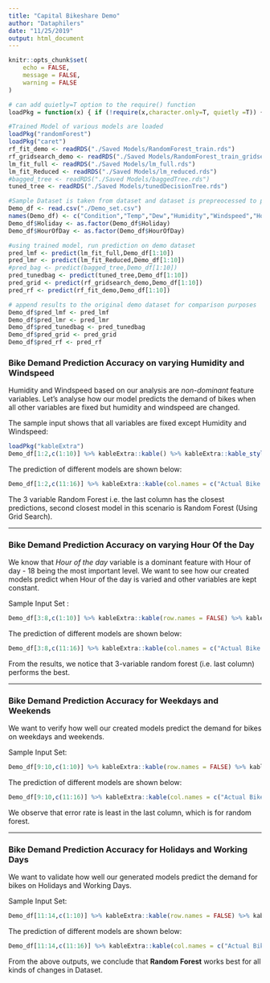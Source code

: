 ---
title: "Capital Bikeshare Demo"
author: "Dataphilers"
date: "11/25/2019"
output: html_document
---


```{r setup, include=FALSE}
knitr::opts_chunk$set(
	echo = FALSE,
	message = FALSE,
	warning = FALSE
)
```

```{r basicfcn, include=F}
# can add quietly=T option to the require() function
loadPkg = function(x) { if (!require(x,character.only=T, quietly =T)) { install.packages(x,dep=T,repos="http://cran.us.r-project.org"); if(!require(x,character.only=T)) stop("Package not found") } }
```

```{r train_model}
#Trained Model of various models are loaded
loadPkg("randomForest")
loadPkg("caret")
rf_fit_demo <- readRDS("./Saved Models/RandomForest_train.rds")
rf_gridsearch_demo <- readRDS("./Saved Models/RandomForest_train_gridsearch.rds")
lm_fit_full <- readRDS("./Saved Models/lm_full.rds")
lm_fit_Reduced <- readRDS("./Saved Models/lm_reduced.rds")
#bagged_tree <- readRDS("./Saved Models/baggedTree.rds")
tuned_tree <- readRDS("./Saved Models/tunedDecisionTree.rds")
```


```{r demo_set}
#Sample Dataset is taken from dataset and dataset is prepreocessed to predict the results
Demo_df <- read.csv("./Demo_set.csv")
names(Demo_df) <- c("Condition","Temp","Dew","Humidity","Windspeed","Holiday","Weekday","TimeofDay","Season","HourOfDay","Total_Bikes")
Demo_df$Holiday <- as.factor(Demo_df$Holiday)
Demo_df$HourOfDay <- as.factor(Demo_df$HourOfDay)
```

```{r trained_model}
#using trained model, run prediction on demo dataset
pred_lmf <- predict(lm_fit_full,Demo_df[1:10])
pred_lmr <- predict(lm_fit_Reduced,Demo_df[1:10])
#pred_bag <- predict(bagged_tree,Demo_df[1:10])
pred_tunedbag <- predict(tuned_tree,Demo_df[1:10])
pred_grid <- predict(rf_gridsearch_demo,Demo_df[1:10])
pred_rf <- predict(rf_fit_demo,Demo_df[1:10])
```

```{r add_pred}
# append results to the original demo dataset for comparison purposes
Demo_df$pred_lmf <- pred_lmf
Demo_df$pred_lmr <- pred_lmr
Demo_df$pred_tunedbag <- pred_tunedbag
Demo_df$pred_grid <- pred_grid
Demo_df$pred_rf <- pred_rf
```


### Bike Demand Prediction Accuracy on varying Humidity and Windspeed

Humidity and Windspeed based on our analysis are *non-dominant* feature variables. Let's analyse how our model predicts the demand of bikes when all other variables are fixed but humidity and windspeed are changed.

The sample input shows that all variables are fixed except Humidity and Windspeed: 

```{r sample_Set_Hour}
loadPkg("kableExtra")
Demo_df[1:2,c(1:10)] %>% kableExtra::kable() %>% kableExtra::kable_styling()
```

The prediction of different models are shown below:

```{r Non_des}
Demo_df[1:2,c(11:16)] %>% kableExtra::kable(col.names = c("Actual Bike Demand","Full Linear Model","Reduced Linear Model","Decision Tree","Grid Search Random Forest","Random Forest")) %>% kableExtra::kable_styling()
```

The 3 variable Random Forest i.e. the last column has the closest predictions, second closest model in this scenario is Random Forest (Using Grid Search).

----

### Bike Demand Prediction Accuracy on varying Hour Of the Day

We know that *Hour of the day* variable is a dominant feature with Hour of day - 18 being the most important level. We want to see how our created models predict when Hour of the day is varied and other variables are kept constant.

Sample Input Set : 

```{r varying_hour}
Demo_df[3:8,c(1:10)] %>% kableExtra::kable(row.names = FALSE) %>% kableExtra::kable_styling()
```

The prediction of different models are shown below:

```{r predict_val}
Demo_df[3:8,c(11:16)] %>% kableExtra::kable(col.names = c("Actual Bike Demand","Full Linear Model","Reduced Linear Model","Decision Tree","Grid Search Random Forest","Random Forest"),row.names = FALSE) %>% kableExtra::kable_styling()
```

From the results, we notice that 3-variable random forest (i.e. last column) performs the best.

----

### Bike Demand Prediction Accuracy for Weekdays and Weekends

We want to verify how well our created models predict the demand for bikes on weekdays and weekends.

Sample Input Set:

```{r weekday}
Demo_df[9:10,c(1:10)] %>% kableExtra::kable(row.names = FALSE) %>% kableExtra::kable_styling()
```

The prediction of different models are shown below:

```{r weekpredict}
Demo_df[9:10,c(11:16)] %>% kableExtra::kable(col.names = c("Actual Bike Demand","Full Linear Model","Reduced Linear Model","Decision Tree","Grid Search Random Forest","Random Forest"),row.names = FALSE) %>% kableExtra::kable_styling()
```

We observe that error rate is least in the last column, which is for random forest.

----

### Bike Demand Prediction Accuracy for Holidays and Working Days

We want to validate how well our generated models predict the demand for bikes on Holidays and Working Days.

Sample Input Set:

```{r holiday}
Demo_df[11:14,c(1:10)] %>% kableExtra::kable(row.names = FALSE) %>% kableExtra::kable_styling()
```

The prediction of different models are shown below:

```{r holidaypredi}
Demo_df[11:14,c(11:16)] %>% kableExtra::kable(col.names = c("Actual Bike Demand","Full Linear Model","Reduced Linear Model","Decision Tree","Grid Search Random Forest","Random Forest"),row.names = FALSE) %>% kableExtra::kable_styling()
```

From the above outputs, we conclude that **Random Forest** works best for all kinds of changes in Dataset.
